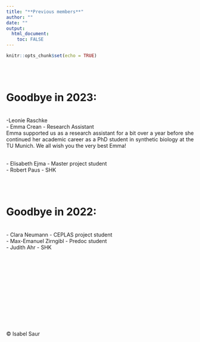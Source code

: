 ---
title: "**Previous members**"
author: ""
date: ""
output: 
  html_document:
    toc: FALSE
---

```{r setup, include=FALSE}
knitr::opts_chunk$set(echo = TRUE)
```

<br>
<br>




# Goodbye in 2023: 
<br>
-Leonie Raschke
<br>
- Emma Crean - Research Assistant
<div style="text-align: justify"> Emma supported us as a research assistant for a bit over a year before she continued her academic career as a PhD student in synthetic biology at the TU Munich. We all wish you the very best Emma! </div>
<br>
- Elisabeth Ejma - Master project student
<br>
- Robert Paus - SHK

<br>
<br>

# Goodbye in 2022: 
<br>
- Clara Neumann - CEPLAS project student
<br>
- Max-Emanuel Zirngibl - Predoc student
<br>
- Judith Ahr - SHK

<br>
<br>
<br>
<br>

<br>
<br>
<br>
<br>
<br>
<br>
<br>
© Isabel Saur
